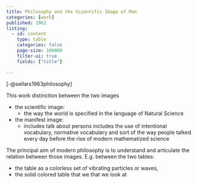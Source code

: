 ```yaml
---
title: Philosophy and the Scientific Image of Man
categories: [work]
published: 1962
listing: 
  - id: content
    type: table 
    categories: false
    page-size: 100000
    filter-ui: true
    fields: ["title"]

---
```


[-@sellars1963philosophy]


This work distinction between the two images

- the scientific image: 
  - the way the world is specified in the language of Natural Science 
- the manifest image:
  - includes talk about persons includes the use of intentional vocabulary, 
    normative vocabulary and sort of the way people talked every day before the 
    rise of modern mathematized science 
    
The principal aim of modern philosophy is to understand and articulate the 
relation between those images. E.g. between the two tables:

- the table as a colorless set of vibrating particles or waves, 
- the solid colored table that we that we look at